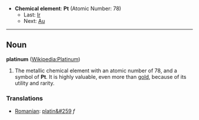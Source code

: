 *'''Chemical element''': '''Pt''' (Atomic Number: 78)
**Last: [[Iridium|Ir]]
**Next: [[Gold|Au]]
----
== Noun ==
'''platinum''' ([[en:Platinum|Wikipedia:Platinum]])

#The metallic chemical element with an atomic number of 78, and a symbol of '''Pt'''.  It is highly valuable, even more than [[gold]], because of its utility and rarity.

===Translations===
*[[Romanian]]: [[platin&#259]] ''f''